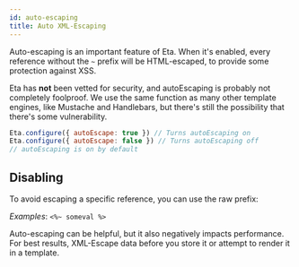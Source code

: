 ```yaml
---
id: auto-escaping
title: Auto XML-Escaping
---
```



Auto-escaping is an important feature of Eta. When it's enabled, every reference without the `~` prefix will be HTML-escaped, to provide some protection against XSS.

<Hint type="warning">


Eta has **not** been vetted for security, and autoEscaping is probably not completely foolproof. We use the same function as many other template engines, like Mustache and Handlebars, but there's still the possibility that there's some vulnerability.

</Hint>


```js
Eta.configure({ autoEscape: true }) // Turns autoEscaping on
Eta.configure({ autoEscape: false }) // Turns autoEscaping off
// autoEscaping is on by default
```

## Disabling

To avoid escaping a specific reference, you can use the raw prefix:

_Examples_: `<%~ someval %>`

<Hint type="note">


Auto-escaping can be helpful, but it also negatively impacts performance. For best results, XML-Escape data before you store it or attempt to render it in a template.

</Hint>

